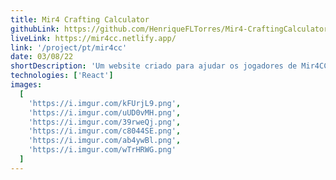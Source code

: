 ```yaml
---
title: Mir4 Crafting Calculator
githubLink: https://github.com/HenriqueFLTorres/Mir4-CraftingCalculator
liveLink: https://mir4cc.netlify.app/
link: '/project/pt/mir4cc'
date: 03/08/22
shortDescription: 'Um website criado para ajudar os jogadores de Mir4CC a calcularem os seus crafts'
technologies: ['React']
images:
  [
    'https://i.imgur.com/kFUrjL9.png',
    'https://i.imgur.com/uUD0vMH.png',
    'https://i.imgur.com/39rweQj.png',
    'https://i.imgur.com/c8044SE.png',
    'https://i.imgur.com/ab4ywBl.png',
    'https://i.imgur.com/wTrHRWG.png'
  ]
---
```



<ProjectPage
  title={attributes.title}
  images={attributes.images}
  shortDescription={attributes.shortDescription}
  technologies={attributes.technologies}
  about='Mir4CC é um website para ajudar os jogadores a calcularem a receita de items em diversas quantidades, o site disponibiliza ferramentas como inventário para ajudar a calcular receitas levando em conta os items adicionados lá.'
  buildWith='O website foi desenvolvido em React e seus hooks (useContext, useEffect), CSS puro e algumas libraries como Minify para simplificar grandes números.'
  challenges='Para possibilitar a implementação de diversas features para melhorar a experiência do usuário, foi necessário realizar o gerenciamento de estados e a comunicação de componentes para deixar o website dinâmico, embora eu não houvesse um grande conhecimento em React, a persistência e busca por conhecimento foi essencial para chegar onde estou hoje!'
  learned='O projeto foi fundamental para aprender sobre o gerenciamento de estados, diversos hooks do React e estilização usando o CSS puro'
  github={attributes.githubLink}
  link={attributes.liveLink}
  link={attributes.link}
/>
